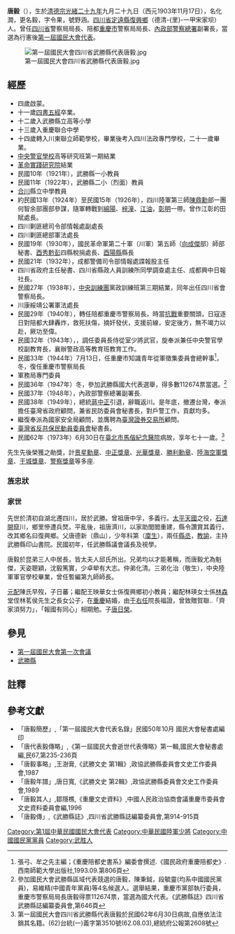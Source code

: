 '''唐毅'''（{{bd|1903年|11月17日|1973年|6月30日|catIdx=T唐}}），生於[[清德宗|清德宗]][[光緒二十九年|光緒二十九年]]九月二十九日（西元1903年11月17日），名化潤，更名毅，字令果，號野涵。[[四川省|四川省]][[定遠縣_(四川省)|定遠縣]][[金牛镇_(武胜县)|復興鄉]]（德清-{里}-一甲宋家坝）人。曾任[[四川省|四川省]]警察局局長、陪都[[重慶市|重慶市]]警察局局長、[[內政部警察總署|內政部警察總署]]副署長，當選為行憲後[[第一屆國民大會代表|第一屆國民大會代表]]。

[[File:第一屆國民大會四川省武勝縣代表唐毅.jpg|thumb]]

== 經歷  ==
*四歲啟蒙。
*十一歲[[四書五經|四書五經]]卒業。
*十二歲入武勝縣立高等小學
*十三歲入重慶聯合中學
*十四歲轉入川東聯立師範學校，畢業後考入四川法政專門學校，二十一歲畢業。
*[[中央警官學校|中央警官學校]]高等研究班第一期結業
*[[革命實踐研究院|革命實踐研究院]]結業
*民國10年（1921年），武勝縣一小教員
*民國11年（1922年），武勝縣二小（烈面）教員
*[[合川|合川]]縣立中學教員
*約民國13年（1924年）至民國15年（1926年），四川陸軍第三師[[陳鼎勳|陳鼎勳]]部一團何智余部團部參謀，隨軍轉戰到[[綿陽|綿陽]]、[[梓潼|梓潼]]、[[江油|江油]]，[[彰明|彰明]]一帶。曾作江彰的田賦處長。
*四川剿匪總司令部情報處副處長
*四川剿匪總部軍法處長
*民國19年（1930年），國民革命軍第二十軍（川軍）第五師（[[向成傑|向成傑]]部）師部秘書、[[酉陽縣|酉]][[秀山縣|秀]][[黔江縣|黔]][[彭水縣|彭]]四縣稅捐處長、[[酉陽縣|酉陽縣]]縣長
*民國21年（1932年），成都警備司令部情報處諜報股主任
*四川省政府主任秘書、四川省縣政人員訓練所同學調查處主任、成都興中日報社長。
*民國27年（1938年），[[中央訓練團|中央訓練團]]黨政訓練班第三期結業，同年出任四川省會警察局長。
*川康綏靖公署軍法處長
*民國29年（1940年），轉任陪都重慶市警察局長，時當[[抗戰|抗戰]]重要關頭，日寇逐日對陪都大肆轟炸，救死扶傷，摘奸發伏，支援前線，安定後方，無不竭力以赴，厥功至偉。
*民國32年（1943年），，調任委員長侍從室少將武官，旋奉派兼任中央警官學校副教育長，襄辦警政高等教育班教育工作。
*民國33年（1944年）7月13日，任重慶市知識青年從軍徵集委員會總幹事<ref>張弓、牟之先主編；《重慶陪都史書系》編委會撰述.《國民政府重慶陪都史》.西南師範大學出版社,1993.09.第806頁</ref>，冬，復任重慶市警察局長
*軍務局專門委員
*民國36年（1947年）冬，參加武勝縣國大代表選舉，得多數112674票當選。<ref>參加國民大會武勝縣區域代表競選的唐毅，陳秉鉞，段毓靈(均系中國國民黨員)，易維精(中國青年黨員)等4名候選人。選舉結果，重慶市黨部執行委員，重慶市警察局局長唐毅得票112674票，當選為國大代表。《武勝縣誌》四川省武勝縣誌編纂委員會,第646頁</ref>
*民國37年（1948年），內政部警察總署副署長.
*民國38年（1949年），總統[[蔣中正|蔣中正]]引退，辭職返川。是年底，撤遷台灣，奉派擔任臺灣省政府顧問，兼省民防委員會秘書長，對戶警工作，貢獻均多。
*繼復奉派為國家安全局顧問，並膺聘為[[臺灣證券交易所|臺灣證券交易所]]顧問。
*[[臺灣省反共保民動員委員會|臺灣省反共保民動員委員會]]秘書長。
*民國62年（1973年）6月30日在[[臺北市|臺北市]][[馬偕紀念醫院|馬偕紀念醫院]]病故，享年七十一歲。<ref>第一屆國民大會四川省武勝縣代表唐毅於民國62年6月30日病故,自應依法注銷其名籍。(62)台統(一)義字第3510號(62.08.03),總統府公報第2608號</ref>

先生先後榮獲之勛獎，計[[景星勳章|景星勳章]]、[[中正獎章|中正獎章]]、[[光華獎章|光華獎章]]、[[抗战胜利勋章|勝利勳章]]、[[陸海空軍獎章|陸海空軍獎章]]、[[干城獎章|干城獎章]]、[[警察獎章|警察獎章]]等多座.

=== 旌忠狀 ===

{{quote|民國六十二年七月十四日<br />
茲有陸軍少將唐毅，於民國六十三年六月三十日在臺北市積勞病故。忠貞為國，殊堪旌揚，特頒此狀，永垂示範，此狀。<br />

總　　　統　蔣中正
}}
=== 家世 ===
先世於清初自湖北遷四川，居於武勝。曾祖唐中孚，多義行。[[太平天國|太平天國]]之役，[[石達開|石達開]]竄川，鄉里慘遭兵燹。平亂後，祖唐濟川，以家助閭閻重建，縣令讚賞其義行，改其鄉名曰復興鄉。父唐德新（鼎山），少年科第（[[廩生|廩生]]），兩任[[縣丞|縣丞]]，[[教諭|教諭]]，主持武勝縣印山書院。民國初年，任武勝縣議會議長及視學。

唐毅於昆弟三人中居長，皆太夫人邱氏所出。兄弟均以才能著稱，而唐毅尤為魁傑，天姿聰穎，沈毅篤實，少卓犖有大志。仲弟化清。三弟化治（敬生），中央陸軍軍官學校畢業，曾任暫編第九師師長。

[[元配|元配]]陳氏早歿，子日蕃；繼配王映華女士係復興鄉初小教員；繼配林瑛女士係[[林森|林森]]堂侄林茗侯先生之長女公子，在[[重慶|重慶]]結婚，由[[于右任|于右任]]院長福證，曾致贈賀聯..「齊家須努力」，「報國有同心」相期勉。子[[唐日榮|唐日榮]]。

==參見==
*[[第一屆國民大會第一次會議|第一屆國民大會第一次會議]]
*[[武勝縣|武勝縣]]

==註釋==
{{reflist}}

==參考文獻==
{{refbegin}}
*「唐毅簡歷」,「第一屆國民大會代表名錄」民國50年10月 國民大會秘書處編印
*「唐代表毅傳略」,《第一屆國民大會逝世代表傳略》第一輯,國民大會秘書處編,民67,第235-236頁
*「唐毅事略」,王澍膏,《武勝文史 第1輯》,政協武勝縣委員會文史工作委員會,1987 
*「唐毅年譜」,唐日寬,《武勝文史 第2輯》,政協武勝縣委員會文史工作委員會,1989 
*「唐毅其人」,鄒隱樵,《重慶文史資料》,中國人民政治協商會議重慶市委員會文史資料委員會編,1996  
*「唐毅傳」,《武勝縣誌》,四川省武勝縣誌編纂委員會,第914-915頁
{{refend}}

{{DEFAULTSORT:Tang唐}}
[[Category:第1屆中華民國國民大會代表|Category:第1屆中華民國國民大會代表]]
[[Category:中華民國陸軍少將|Category:中華民國陸軍少將]]
[[Category:中國國民黨黨員|Category:中國國民黨黨員]]
[[Category:武胜人|Category:武胜人]]